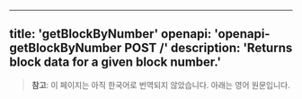 <!-- AUTO-GENERATED-CONTENT:START (ENGLISH-COPY) -->
---
title: 'getBlockByNumber'
openapi: 'openapi-getBlockByNumber POST /'
description: 'Returns block data for a given block number.'
---

> **참고**: 이 페이지는 아직 한국어로 번역되지 않았습니다. 아래는 영어 원문입니다.
